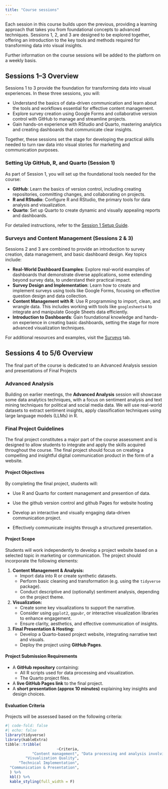 ```yaml
---
title: "Course sessions"
---
```


Each session in this course builds upon the previous, providing a learning approach that takes you from foundational concepts to advanced techniques. Sessions 1, 2, and 3 are designed to be explored together, offering an introduction to the key tools and methods required for transforming data into visual insights. 

Further information on the course sessions will be added to the platform on a weekly basis.

## Sessions 1–3 Overview

Sessions 1 to 3 provide the foundation for transforming data into visual experiences. In these three sessions, you will:

- Understand the basics of data-driven communication and learn about the tools and workflows essential for effective content management.
- Explore survey creation using Google Forms and collaborative version control with GitHub to manage and streamline projects.
- Gain hands-on experience with RStudio and Quarto, mastering analytics and creating dashboards that communicate clear insights.

Together, these sessions set the stage for developing the practical skills needed to turn raw data into visual stories for marketing and communication purposes.

### Setting Up GitHub, R, and Quarto (Session 1)

As part of Session 1, you will set up the foundational tools needed for the course:

- **GitHub**: Learn the basics of version control, including creating repositories, committing changes, and collaborating on projects.
- **R and RStudio**: Configure R and RStudio, the primary tools for data analysis and visualization.
- **Quarto**: Set up Quarto to create dynamic and visually appealing reports and dashboards.

For detailed instructions, refer to the [Session 1 Setup Guide](https://digipols-admin.github.io/teaching_template/sessions-tab/git_quarto_template.html).

### Surveys and Content Management (Sessions 2 & 3)

Sessions 2 and 3 are combined to provide an introduction to survey creation, data management, and basic dashboard design. Key topics include:

- **Real-World Dashboard Examples**: Explore real-world examples of dashboards that demonstrate diverse applications, some extending beyond survey data, to understand their practical impact.
- **Survey Design and Implementation**: Learn how to create and implement surveys using tools like Google Forms, focusing on effective question design and data collection.
- **Content Management with R**: Use R programming to import, clean, and wrangle data. This includes working with tools like `googlesheets4` to integrate and manipulate Google Sheets data efficiently.
- **Introduction to Dashboards**: Gain foundational knowledge and hands-on experience in creating basic dashboards, setting the stage for more advanced visualization techniques.

For additional resources and examples, visit the [Surveys](https://digipols-admin.github.io/teaching_template/surveys-tab/surveys-index.html) tab.

## Sessions 4 to 5/6 Overview

The final part of the course is dedicated to an Advanced Analysis session and presentations of Final Projects

### Advanced Analysis

Building on earlier meetings, the **Advanced Analysis** session will showcase some data analytics techniques, with a focus on sentiment analysis and text mining techniques for political and social media data. We will use real-world datasets to extract sentiment insights, apply classification techniques using large language models (LLMs) in R. 

### Final Project Guidelines

The final project constitutes a major part of the course assessment and is designed to allow students to integrate and apply the skills acquired throughout the course. The final project should focus on creating a compelling and insightful digital communication product in the form of a website. 

#### Project Objectives
By completing the final project, students will:  

- Use R and Quarto for content management and presention of data.

- Use the github version control and github Pages for website hosting  

- Develop an interactive and visually engaging data-driven communication project.

- Effectively communicate insights through a structured presentation.

#### Project Scope
Students will work independently to develop a project website based on a selected topic in marketing or communication. The project should incorporate the following elements:

1. **Content Management & Analysis:**
   - Import data into R or create synthetic datasets.
   - Perform basic cleaning and transformation (e.g. using the `tidyverse` package).
   - Conduct descriptive and (optionally) sentiment analysis, depending on the project theme.

2. **Visualization:**
   - Create some key visualizations to support the narrative.
   - Consider using `ggplot2`, `ggpubr`, or interactive visualization libraries to enhance engagement.
   - Ensure clarity, aesthetics, and effective communication of insights.

3. **Final Presentation & Hosting:**
   - Develop a Quarto-based project website, integrating narrative text and visuals.
   - Deploy the project using **GitHub Pages**.
   
#### Project Submission Requirements
- A **GitHub repository** containing:
  - All R scripts used for data processing and visualization.
  - The Quarto project files.
- A **live GitHub Pages link** to the final project.
- A **short presentation (approx 10 minutes)** explaining key insights and design choices.

#### Evaluation Criteria
Projects will be assessed based on the following criteria:
```r
#| code-fold: false
#| echo: false
library(tidyverse)
library(kableExtra)
tibble::tribble(
                       ~Criteria,                                                                                                 ~Description, ~`Weight`,
            "Content management", "Data processing and analysis involving the use of R for cleaning, transformation, and descriptive analysis",           "25%",
         "Visualization Quality",                                      "Effectiveness, clarity, and creativity in presenting visual narrative",           "25%",
      "Technical Implementation",                                          "Proper use of GitHub, Quarto, and deployment of the final project",           "25%",
  "Communication & Presentation",                                                  "Structure, coherence, and engagement of the final project",           "25%"
  ) %>% 
  kbl() %>% 
  kable_styling(full_width = F)

```

